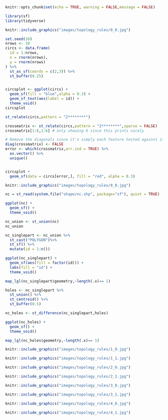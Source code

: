 
```r
knitr::opts_chunk$set(echo = TRUE, warning = FALSE,message = FALSE)

library(sf)
library(tidyverse)


```

```r
knitr::include_graphics("images/topology_rules/0_0.jpg")


```

```r

set.seed(10)
nrows <- 10
circs <- data.frame(
  id = 1:nrows,
  x = rnorm(nrows),
  y = rnorm(nrows)
) %>%
  st_as_sf(coords = c(2,3)) %>%
  st_buffer(0.25)



```

```r
circsplot <- ggplot(circs) + 
  geom_sf(fill = "blue",alpha = 0.3) +
  geom_sf_text(aes(label = id)) +
  theme_void()
circsplot


```

```r
st_relate(circs,pattern = "2********")


```

```r
crossmatrix <- st_relate(circs,pattern = "2********",sparse = FALSE)
crossmatrix[1:6,1:6] # only showing 6 since this prints nicely

# Remove the diagonals since it's simply each feature tested against itself
diag(crossmatrix) <- FALSE
error <- which(crossmatrix,arr.ind = TRUE) %>%
  as.vector() %>%
  unique()


circsplot +
  geom_sf(data = circs[error,], fill = "red", alpha = 0.3)


```

```r
knitr::include_graphics("images/topology_rules/0_0.jpg")


```

```r
nc = st_read(system.file("shape/nc.shp", package="sf"), quiet = TRUE)

ggplot(nc) + 
  geom_sf() +
  theme_void()


```

```r
nc_union <- st_union(nc)
nc_union


```

```r
nc_singlepart <- nc_union %>%
  st_cast("POLYGON")%>%
  st_sf() %>%
  mutate(id = 1:n())

ggplot(nc_singlepart) +
  geom_sf(aes(fill = factor(id))) +
  labs(fill = "id") +
  theme_void()


```

```r
map_lgl(nc_singlepart$geometry,~length(.x)== 1)


```

```r
holes <- nc_singlepart %>%
  st_union() %>%
  st_centroid() %>%
  st_buffer(0.5)

nc_holes <- st_difference(nc_singlepart,holes)

ggplot(nc_holes) + 
  geom_sf() +
  theme_void()

map_lgl(nc_holes$geometry,~length(.x)== 1)


```

```r
knitr::include_graphics("images/topology_rules/1_0.jpg")


```

```r
knitr::include_graphics("images/topology_rules/1_1.jpg")


```

```r
knitr::include_graphics("images/topology_rules/2_0.jpg")


```

```r
knitr::include_graphics("images/topology_rules/2_1.jpg")


```

```r
knitr::include_graphics("images/topology_rules/3_0.jpg")


```

```r
knitr::include_graphics("images/topology_rules/3_1.jpg")


```

```r
knitr::include_graphics("images/topology_rules/4_0.jpg")


```

```r
knitr::include_graphics("images/topology_rules/4_1.jpg")
```

